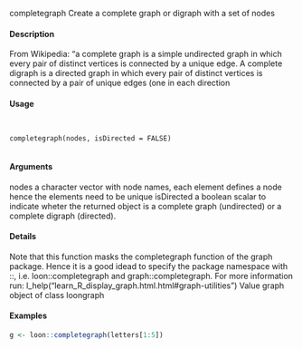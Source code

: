 
completegraph Create a complete graph or digraph with a set of nodes

#### Description 

From Wikipedia: "a complete graph is a simple undirected graph in which every pair of distinct
vertices is connected by a unique edge. A complete digraph is a directed graph in which every pair
of distinct vertices is connected by a pair of unique edges (one in each direction

#### Usage
<pre><code>

completegraph(nodes, isDirected = FALSE)

</code></pre>
#### Arguments 

nodes a character vector with node names, each element defines a node hence the elements
need to be unique
isDirected a boolean scalar to indicate wheter the returned object is a complete graph (undirected)
or a complete digraph (directed).

#### Details 

Note that this function masks the completegraph function of the graph package. Hence it is a good
idead to specify the package namespace with ::, i.e. loon::completegraph and graph::completegraph.
For more information run: l_help("learn_R_display_graph.html.html#graph-utilities")
Value
graph object of class loongraph

#### Examples 
```r
g <- loon::completegraph(letters[1:5])
```
